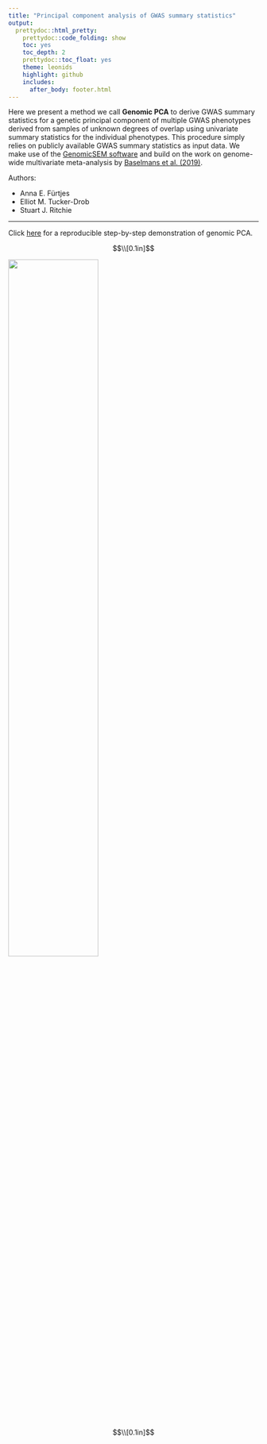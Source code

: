 ```yaml
---
title: "Principal component analysis of GWAS summary statistics"
output:
  prettydoc::html_pretty:
    prettydoc::code_folding: show
    toc: yes
    toc_depth: 2
    prettydoc::toc_float: yes
    theme: leonids
    highlight: github
    includes:
      after_body: footer.html 
---
```



Here we present a method we call **Genomic PCA** to derive GWAS summary statistics for a genetic principal component of multiple GWAS phenotypes derived from samples of unknown degrees of overlap using univariate summary statistics for the individual phenotypes. This procedure simply relies on publicly available GWAS summary statistics as input data. We make use of the [GenomicSEM software](https://github.com/GenomicSEM/GenomicSEM/wiki) and build on the work on genome-wide multivariate meta-analysis by [Baselmans et al. (2019)](https://pubmed.ncbi.nlm.nih.gov/30643256/). 


Authors: 

* Anna E. Fürtjes
* Elliot M. Tucker-Drob
* Stuart J. Ritchie


***

Click <span style="text-decoration: underline; color: #ff878d">[here](25082021_geneticPCA_explanation.html)</span> for a reproducible step-by-step demonstration of genomic PCA.

$$\\[0.1in]$$

![](C:/Users/k1894405/Documents/GitHub/genomicPCA/methods_visualisation.jpg){width=60%}

$$\\[0.1in]$$
